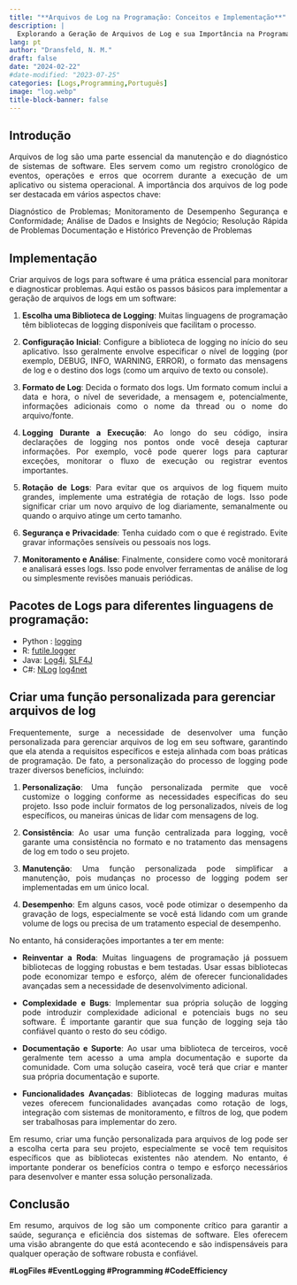 ```yaml
---
title: "**Arquivos de Log na Programação: Conceitos e Implementação**"
description: |
  Explorando a Geração de Arquivos de Log e sua Importância na Programação, além de Estratégias de Implementação.
lang: pt
author: "Dransfeld, N. M."
draft: false
date: "2024-02-22"
#date-modified: "2023-07-25"
categories: [Logs,Programming,Português]
image: "log.webp"
title-block-banner: false
---
```


## Introdução

::: {style="text-align: justify"}
Arquivos de log são uma parte essencial da manutenção e do diagnóstico de sistemas de software. Eles servem como um registro cronológico de eventos, operações e erros que ocorrem durante a execução de um aplicativo ou sistema operacional. A importância dos arquivos de log pode ser destacada em vários aspectos chave:

Diagnóstico de Problemas; Monitoramento de Desempenho Segurança e Conformidade; Análise de Dados e Insights de Negócio; Resolução Rápida de Problemas Documentação e Histórico Prevenção de Problemas
:::

```{=html}
<script type="application/ld+json">
{
  "@context": "http://schema.org",
  "@type": "BlogPosting",
  "headline": "Arquivos de Log na Programação: Conceitos e Implementação",
  "description": "Explorando a Geração de Arquivos de Log e sua Importância na Programação, além de Estratégias de Implementação.",
  "image": "https://nionmaron.com/posts/0008%20Arquivos%20de%20Log/log.webp",
  "author": {
    "@type": "Person",
    "name": "Nion M. Dransfeld",
    "url": "https://nionmaron.com/"
  },
  "publisher": {
    "@type": "Organization",
    "name": "NionMaron Blog",
    "logo": {
      "@type": "ImageObject",
      "url": "https://nionmaron.com/images/profile.png"
    }
  },
  "datePublished": "2024-02-22T08:00:00Z",
  "dateModified": "2024-02-22T09:00:00Z",
  "mainEntityOfPage": {
    "@type": "WebPage",
    "@id": "https://nionmaron.com/posts/0008%20arquivos%20de%20log/"
  },
  "url": "https://nionmaron.com/posts/0008%20arquivos%20de%20log/"
}
</script>



```


## Implementação

::: {style="text-align: justify"}
Criar arquivos de logs para software é uma prática essencial para monitorar e diagnosticar problemas. Aqui estão os passos básicos para implementar a geração de arquivos de logs em um software:

1.  **Escolha uma Biblioteca de Logging**: Muitas linguagens de programação têm bibliotecas de logging disponíveis que facilitam o processo.

2.  **Configuração Inicial**: Configure a biblioteca de logging no início do seu aplicativo. Isso geralmente envolve especificar o nível de logging (por exemplo, DEBUG, INFO, WARNING, ERROR), o formato das mensagens de log e o destino dos logs (como um arquivo de texto ou console).

3.  **Formato de Log**: Decida o formato dos logs. Um formato comum inclui a data e hora, o nível de severidade, a mensagem e, potencialmente, informações adicionais como o nome da thread ou o nome do arquivo/fonte.

4.  **Logging Durante a Execução**: Ao longo do seu código, insira declarações de logging nos pontos onde você deseja capturar informações. Por exemplo, você pode querer logs para capturar exceções, monitorar o fluxo de execução ou registrar eventos importantes.

5.  **Rotação de Logs**: Para evitar que os arquivos de log fiquem muito grandes, implemente uma estratégia de rotação de logs. Isso pode significar criar um novo arquivo de log diariamente, semanalmente ou quando o arquivo atinge um certo tamanho.

6.  **Segurança e Privacidade**: Tenha cuidado com o que é registrado. Evite gravar informações sensíveis ou pessoais nos logs.

7.  **Monitoramento e Análise**: Finalmente, considere como você monitorará e analisará esses logs. Isso pode envolver ferramentas de análise de log ou simplesmente revisões manuais periódicas.
:::

## Pacotes de Logs para diferentes linguagens de programação:

-   Python : [logging](https://docs.python.org/3/library/logging.html)
-   R: [futile.logger](https://cran.r-project.org/web/packages/futile.logger/index.html)
-   Java: [Log4j](https://logging.apache.org/log4j/2.x/), [SLF4J](https://slf4j.org/)
-   C#: [NLog](https://nlog-project.org/) [log4net](https://logging.apache.org/log4net/)

## Criar uma função personalizada para gerenciar arquivos de log

::: {style="text-align: justify"}
Frequentemente, surge a necessidade de desenvolver uma função personalizada para gerenciar arquivos de log em seu software, garantindo que ela atenda a requisitos específicos e esteja alinhada com boas práticas de programação. De fato, a personalização do processo de logging pode trazer diversos benefícios, incluindo:

1.  **Personalização**: Uma função personalizada permite que você customize o logging conforme as necessidades específicas do seu projeto. Isso pode incluir formatos de log personalizados, níveis de log específicos, ou maneiras únicas de lidar com mensagens de log.

2.  **Consistência**: Ao usar uma função centralizada para logging, você garante uma consistência no formato e no tratamento das mensagens de log em todo o seu projeto.

3.  **Manutenção**: Uma função personalizada pode simplificar a manutenção, pois mudanças no processo de logging podem ser implementadas em um único local.

4.  **Desempenho**: Em alguns casos, você pode otimizar o desempenho da gravação de logs, especialmente se você está lidando com um grande volume de logs ou precisa de um tratamento especial de desempenho.

No entanto, há considerações importantes a ter em mente:

-   **Reinventar a Roda**: Muitas linguagens de programação já possuem bibliotecas de logging robustas e bem testadas. Usar essas bibliotecas pode economizar tempo e esforço, além de oferecer funcionalidades avançadas sem a necessidade de desenvolvimento adicional.

-   **Complexidade e Bugs**: Implementar sua própria solução de logging pode introduzir complexidade adicional e potenciais bugs no seu software. É importante garantir que sua função de logging seja tão confiável quanto o resto do seu código.

-   **Documentação e Suporte**: Ao usar uma biblioteca de terceiros, você geralmente tem acesso a uma ampla documentação e suporte da comunidade. Com uma solução caseira, você terá que criar e manter sua própria documentação e suporte.

-   **Funcionalidades Avançadas**: Bibliotecas de logging maduras muitas vezes oferecem funcionalidades avançadas como rotação de logs, integração com sistemas de monitoramento, e filtros de log, que podem ser trabalhosas para implementar do zero.

Em resumo, criar uma função personalizada para arquivos de log pode ser a escolha certa para seu projeto, especialmente se você tem requisitos específicos que as bibliotecas existentes não atendem. No entanto, é importante ponderar os benefícios contra o tempo e esforço necessários para desenvolver e manter essa solução personalizada.
:::

## Conclusão

::: {style="text-align: justify"}
Em resumo, arquivos de log são um componente crítico para garantir a saúde, segurança e eficiência dos sistemas de software. Eles oferecem uma visão abrangente do que está acontecendo e são indispensáveis para qualquer operação de software robusta e confiável.
:::

**#LogFiles #EventLogging #Programming #CodeEfficiency**
